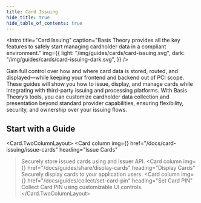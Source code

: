```yaml
---
title: Card Issuing
hide_title: true
hide_table_of_contents: true
---
```



<Intro
  title="Card Issuing"
  caption="Basis Theory provides all the key features to safely start managing cardholder data in a compliant environment."
  img={{
    light: "/img/guides/cards/card-issuing.svg",
    dark: "/img/guides/cards/card-issuing-dark.svg",
  }}
/>

Gain full control over how and where card data is stored, routed, and displayed—while keeping your frontend and backend out of PCI scope. These guides will show you how to issue, display, and manage cards while integrating with third-party issuing and processing platforms. With Basis Theory’s tools, you can customize cardholder data collection and presentation beyond standard provider capabilities, ensuring flexibility, security, and ownership over your issuing flows.

## Start with a Guide

<Card.TwoColumnLayout>
  <Card
    column
    img={<IssueCards />}
    href="/docs/card-issuing/issue-cards"
    heading="Issue Cards"
  >Securely store issued cards using and Issuer API.</Card>
  <Card
    column
    img={<DisplayCards />}
    href="/docs/guides/share/display-cards"
    heading="Display Cards"
  >Securely display cards to your application users.</Card>
  <Card
    column
    img={<SetCardPin />}
    href="/docs/guides/collect/set-card-pin"
    heading="Set Card PIN"
  >Collect Card PIN using customizable UI controls.</Card>
</Card.TwoColumnLayout>
